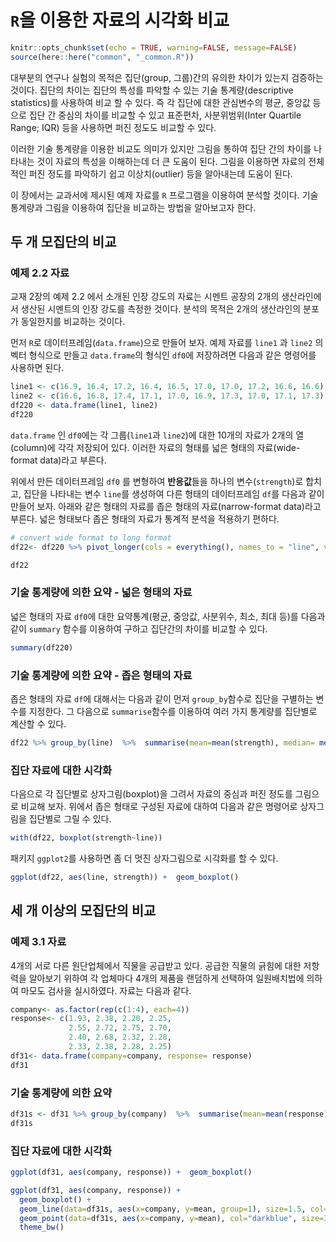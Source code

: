 # `R`을 이용한 자료의 시각화 비교 {#sec-visual}


```r
knitr::opts_chunk$set(echo = TRUE, warning=FALSE, message=FALSE)
source(here::here("common", "_common.R"))
```


대부분의 연구나 실험의 목적은 집단(group, 그룹)간의 유의한 차이가 있는지 검증하는 것이다. 집단의 차이는 집단의 특성를 파악할 수 있는 기술 통계량(descriptive statistics)를 사용하여 비교 할 수 있다. 즉 각 집단에 대한 관심변수의 평균, 중앙값 등으로 집단 간 중심의 차이를 비교할 수 있고 표준편차, 사분위범위(Inter Quartile Range; IQR) 등을 사용하면 퍼진 정도도 비교할 수 있다.

이러한 기술 통계량을 이용한 비교도 의미가 있지만 그림을 통하여 집단 간의 차이를 나타내는 것이  자료의 특성을 이해하는데 더 큰 도움이 된다. 그림을 이용하면 자료의 전체적인 퍼진 정도를 파악하기 쉽고 이상치(outlier) 등을 알아내는데 도움이 된다. 

이 장에서는 교과서에 제시된 예제 자료를  `R` 프로그램을 이용하여 분석할 것이다.  기술 통계량과 그림을 이용하여  집단을 비교하는 방법을 알아보고자 한다.


## 두 개 모집단의 비교 

### 예제 2.2 자료 

교재 2장의 예제 2.2 에서 소개된 인장 강도의 자료는 시멘트 공장의 2개의 생산라인에서 생산된 시멘트의 인장 강도를 측정한 것이다. 분석의 목적은 2개의 생산라인의 분포가 동일한지를 비교하는 것이다.

먼저 `R`로 데이터프레임(`data.frame`)으로 만들어 보자. 예제 자료를 `line1` 과 `line2` 의 벡터 형식으로 만들고 `data.frame`의 형식인 `df0`에 저장하려면 다음과 같은 명령어를 사용하면 된다.

```r
line1 <- c(16.9, 16.4, 17.2, 16.4, 16.5, 17.0, 17.0, 17.2, 16.6, 16.6)
line2 <- c(16.6, 16.8, 17.4, 17.1, 17.0, 16.9, 17.3, 17.0, 17.1, 17.3)
df220 <- data.frame(line1, line2)
df220
```

`data.frame` 인 `df0`에는 각 그룹(`line1`과 `line2`)에 대한 10개의 자료가 2개의 열(column)에 각각  저장되어 있다. 이러한 자료의 형태를 넓은 형태의 자료(wide-format data)라고 부른다.

위에서 만든 데이터프레임 `df0` 를 변형하여 **반응값**들을 하나의 변수(`strength`)로 합치고, 집단을 나타내는 변수 `line`를 생성하여 다른 형태의 데이터프레임 `df`를 다음과 같이 만들어 보자. 아래와 같은 형태의 자료를 좁은 형태의 자료(narrow-format data)라고 부른다. 넓은 형태보다 좁은 형태의 자료가 통계적 분석을 적용하기 편하다.  

```r
# convert wide format to long format
df22<- df220 %>% pivot_longer(cols = everything(), names_to = "line", values_to = "strength") %>% dplyr::arrange(line)

df22
```


### 기술 통계량에 의한 요약 - 넓은 형태의 자료

넓은 형태의 자료 `df0`에 대한 요약통계(평균, 중앙값, 사분위수, 최소, 최대 등)를 다음과 같이 `summary` 함수를 이용하여 구하고 집단간의 차이를 비교할 수 있다.

```r
summary(df220)
```

### 기술 통계량에 의한 요약 - 좁은 형태의 자료

좁은 형태의 자료 `df`에 대해서는 다음과 같이 먼저 `group_by`함수로 집단을 구별하는 변수를 지정한다.  그 다음으로 `summarise`함수를 이용하여 여러 가지 통계량를 집단별로 계산할 수 있다. 

```r
df22 %>% group_by(line)  %>%  summarise(mean=mean(strength), median= median(strength), sd=sd(strength), min=min(strength), max=max(strength))
```



### 집단 자료에 대한 시각화 


다음으로 각 집단별로 상자그림(boxplot)을 그려서 자료의 중심과 퍼진 정도를 그림으로 비교해 보자. 위에서 좁은 형태로 구성된 자료에 대하여 다음과 같은 명령어로 상자그림을 집단별로 그릴 수 있다.

```r
with(df22, boxplot(strength~line))
```

패키지 `ggplot2`를 사용하면 좀 더 멋진 상자그림으로 시각화를 할 수 있다. 

```r
ggplot(df22, aes(line, strength)) +  geom_boxplot()
```


## 세 개 이상의 모집단의 비교 

### 예제 3.1 자료 

4개의 서로 다른 원단업체에서 직물을 공급받고 있다. 공급한 직물의 긁힘에 대한 저항력을 알아보기 위하여 각 업체마다 4개의 제품을 랜덤하게 선택하여 일원배치법에 의하여 마모도 검사을 실시하였다.  자료는 다음과 같다.

```r
company<- as.factor(rep(c(1:4), each=4))
response<- c(1.93, 2.38, 2.20, 2.25,
             2.55, 2.72, 2.75, 2.70,
             2.40, 2.68, 2.32, 2.28,
             2.33, 2.38, 2.28, 2.25)
df31<- data.frame(company=company, response= response)
df31
```

### 기술 통계량에 의한 요약 

```r
df31s <- df31 %>% group_by(company)  %>%  summarise(mean=mean(response), median= median(response), sd=sd(response), min=min(response), max=max(response))
df31s
```

### 집단 자료에 대한 시각화 


```r
ggplot(df31, aes(company, response)) +  geom_boxplot()
```

```r
ggplot(df31, aes(company, response)) +
  geom_boxplot() + 
  geom_line(data=df31s, aes(x=company, y=mean, group=1), size=1.5, col="#9ACBF9") +
  geom_point(data=df31s, aes(x=company, y=mean), col="darkblue", size=3) +
  theme_bw()
```

